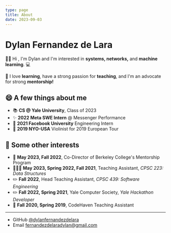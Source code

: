 ```yaml
---
type: page
title: About
date: 2023-09-03
---
```


# Dylan Fernandez de Lara

👋🏽 Hi , I'm Dylan and I'm interested in **systems, networks,** and **machine learning**. 💻

🥳 I love **learning**, have a strong passion for **teaching**, and I'm an advocate for strong **mentorship!**
## 😄 A few things about me 

* 📚 **CS @ Yale University**, Class of 2023
* ✨ **2022 Meta SWE Intern** @ Messenger Performance
* 🚀 **2021 Facebook University** Engineering Intern 
* 🎻 **2019 NYO-USA** Violinist for 2019 European Tour

## 🌻 Some other interests
* 🤠 **May 2023, Fall 2022**, Co-Director of Berkeley College's Mentorship Program
* 🧑🏽‍🏫 **May 2023, Spring 2022, Fall 2021**, Teaching Assistant, *CPSC 223: Data Structures*
* ✏️ **Fall 2022**, Head Teaching Assistant, *CPSC 439: Software Engineering*
* ✏️ **Fall 2022, Spring 2021**, Yale Computer Society, *Yale Hackathon Developer*
* 📖 **Fall 2020, Spring 2019**, CodeHaven Teaching Assistant
---
- GitHub [@dylanfernandezdelara](https://github.com/dylanfernandezdelara)
- Email fernandezdelaradylan@gmail.com

